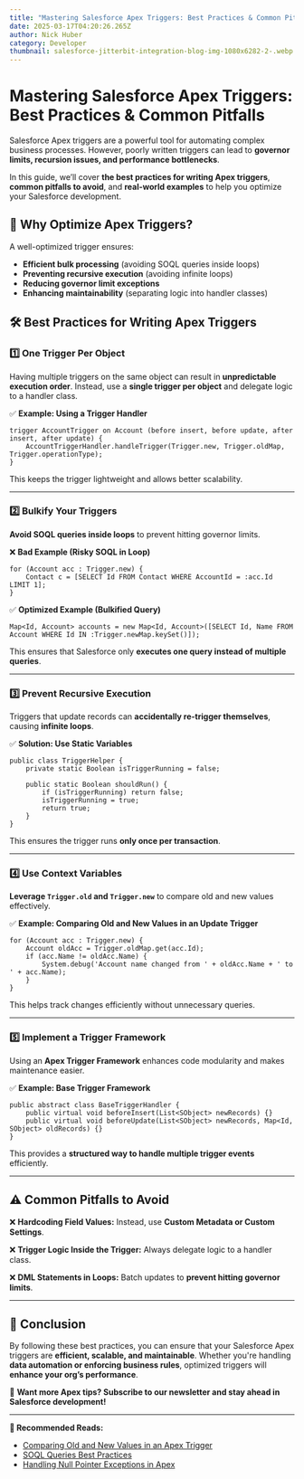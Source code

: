 ```yaml
---
title: "Mastering Salesforce Apex Triggers: Best Practices & Common Pitfalls"
date: 2025-03-17T04:20:26.265Z
author: Nick Huber
category: Developer
thumbnail: salesforce-jitterbit-integration-blog-img-1080x6282-2-.webp
---
```



# Mastering Salesforce Apex Triggers: Best Practices & Common Pitfalls

Salesforce Apex triggers are a powerful tool for automating complex business processes. However, poorly written triggers can lead to **governor limits, recursion issues, and performance bottlenecks**.

In this guide, we’ll cover **the best practices for writing Apex triggers**, **common pitfalls to avoid**, and **real-world examples** to help you optimize your Salesforce development.

## 🚀 Why Optimize Apex Triggers?

A well-optimized trigger ensures:

- **Efficient bulk processing** (avoiding SOQL queries inside loops)
- **Preventing recursive execution** (avoiding infinite loops)
- **Reducing governor limit exceptions**
- **Enhancing maintainability** (separating logic into handler classes)

## 🛠 Best Practices for Writing Apex Triggers

### 1️⃣ One Trigger Per Object

Having multiple triggers on the same object can result in **unpredictable execution order**. Instead, use a **single trigger per object** and delegate logic to a handler class.

✅ **Example: Using a Trigger Handler**

```apex
trigger AccountTrigger on Account (before insert, before update, after insert, after update) {
    AccountTriggerHandler.handleTrigger(Trigger.new, Trigger.oldMap, Trigger.operationType);
}
```

This keeps the trigger lightweight and allows better scalability.

---

### 2️⃣ Bulkify Your Triggers

**Avoid SOQL queries inside loops** to prevent hitting governor limits.

❌ **Bad Example (Risky SOQL in Loop)**

```apex
for (Account acc : Trigger.new) {
    Contact c = [SELECT Id FROM Contact WHERE AccountId = :acc.Id LIMIT 1]; 
}
```

✅ **Optimized Example (Bulkified Query)**

```apex
Map<Id, Account> accounts = new Map<Id, Account>([SELECT Id, Name FROM Account WHERE Id IN :Trigger.newMap.keySet()]);
```

This ensures that Salesforce only **executes one query instead of multiple queries**.

---

### 3️⃣ Prevent Recursive Execution

Triggers that update records can **accidentally re-trigger themselves**, causing **infinite loops**.

✅ **Solution: Use Static Variables**

```apex
public class TriggerHelper {
    private static Boolean isTriggerRunning = false;
    
    public static Boolean shouldRun() {
        if (isTriggerRunning) return false;
        isTriggerRunning = true;
        return true;
    }
}
```

This ensures the trigger runs **only once per transaction**.

---

### 4️⃣ Use Context Variables

**Leverage `Trigger.old` and `Trigger.new`** to compare old and new values effectively.

✅ **Example: Comparing Old and New Values in an Update Trigger**

```apex
for (Account acc : Trigger.new) {
    Account oldAcc = Trigger.oldMap.get(acc.Id);
    if (acc.Name != oldAcc.Name) {
        System.debug('Account name changed from ' + oldAcc.Name + ' to ' + acc.Name);
    }
}
```

This helps track changes efficiently without unnecessary queries.

---

### 5️⃣ Implement a Trigger Framework

Using an **Apex Trigger Framework** enhances code modularity and makes maintenance easier.

✅ **Example: Base Trigger Framework**

```apex
public abstract class BaseTriggerHandler {
    public virtual void beforeInsert(List<SObject> newRecords) {}
    public virtual void beforeUpdate(List<SObject> newRecords, Map<Id, SObject> oldRecords) {}
}
```

This provides a **structured way to handle multiple trigger events** efficiently.

---

## ⚠️ Common Pitfalls to Avoid

❌ **Hardcoding Field Values:** Instead, use **Custom Metadata or Custom Settings**.

❌ **Trigger Logic Inside the Trigger:** Always delegate logic to a handler class.

❌ **DML Statements in Loops:** Batch updates to **prevent hitting governor limits**.

---

## 🎯 Conclusion

By following these best practices, you can ensure that your Salesforce Apex triggers are **efficient, scalable, and maintainable**. Whether you're handling **data automation or enforcing business rules**, optimized triggers will **enhance your org’s performance**.

🚀 **Want more Apex tips? Subscribe to our newsletter and stay ahead in Salesforce development!**

---

**🔗 Recommended Reads:**

- [Comparing Old and New Values in an Apex Trigger](https://salesforcestack.com/comparing-old-and-new-values-in-an-apex-trigger/)
- [SOQL Queries Best Practices](https://salesforcestack.com/soql-best-practices/)
- [Handling Null Pointer Exceptions in Apex](https://salesforcestack.com/null-pointer-exceptions-in-apex/)
